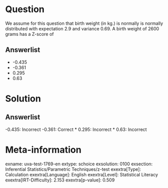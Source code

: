 Question
========

We assume for this question that birth weight (in kg.) is normally is normally distributed with expectation 2.9 and variance 0.69. A birth weight of 2600 grams has a Z-score of

Answerlist
----------

* -0.435
* -0.361
* 0.295
* 0.63

Solution
========

Answerlist
----------

-0.435: Incorrect
-0.361: Correct
* 0.295: Incorrect
* 0.63: Incorrect

Meta-information
================
exname: uva-test-1769-en
extype: schoice
exsolution: 0100
exsection: Inferential Statistics/Parametric Techniques/z-test
exextra[Type]: Calculation
exextra[Language]: English
exextra[Level]: Statistical Literacy
exextra[IRT-Difficulty]: 2.153
exextra[p-value]: 0.509
